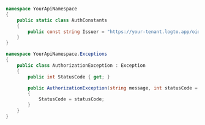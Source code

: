 ```csharp title="AuthConstants.cs"
namespace YourApiNamespace
{
    public static class AuthConstants
    {
        public const string Issuer = "https://your-tenant.logto.app/oidc";
    }
}
```

```csharp title="AuthenticationExceptions.cs"
namespace YourApiNamespace.Exceptions
{
    public class AuthorizationException : Exception
    {
        public int StatusCode { get; }

        public AuthorizationException(string message, int statusCode = 403) : base(message)
        {
            StatusCode = statusCode;
        }
    }
}
```
